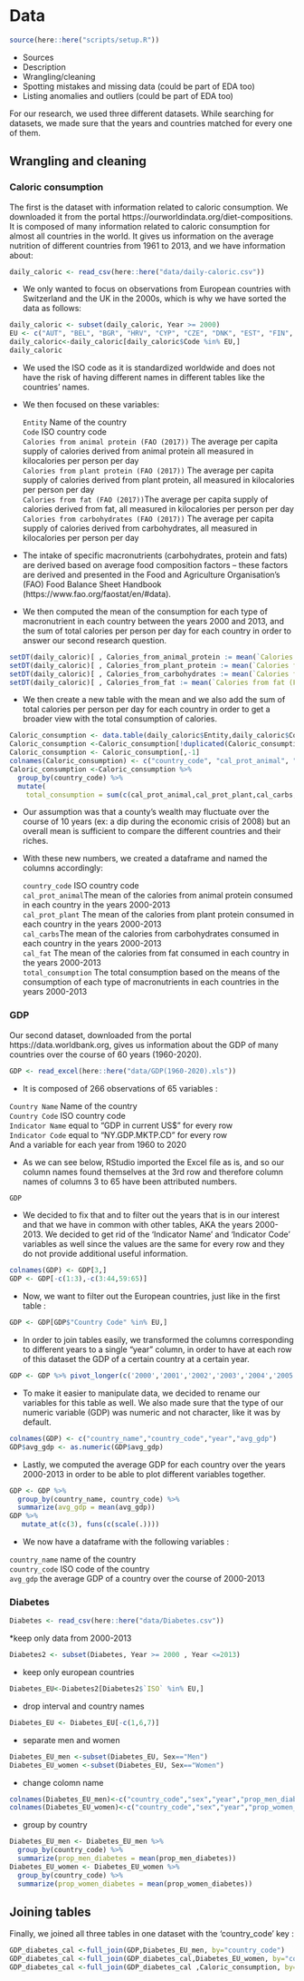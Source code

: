 # Data

```r
source(here::here("scripts/setup.R"))
```

* Sources
* Description
* Wrangling/cleaning
* Spotting mistakes and missing data (could be part of EDA too)
* Listing anomalies and outliers (could be part of EDA too)

For our research, we used three different datasets. While searching for datasets, we made sure that the years and countries matched for every one of them.

## Wrangling and cleaning

### Caloric consumption


The first is the dataset with information related to caloric consumption. We downloaded it from the portal https://ourworldindata.org/diet-compositions. It is composed of many information related to caloric consumption for almost all countries in the world. It gives us information on the average nutrition of different countries from 1961 to 2013, and we have information about: 

```r
daily_caloric <- read_csv(here::here("data/daily-caloric.csv"))
```

* We only wanted to focus on observations from European countries with Switzerland and the UK in the 2000s, which is why we have sorted the data as follows:

```r
daily_caloric <- subset(daily_caloric, Year >= 2000)
EU <- c("AUT", "BEL", "BGR", "HRV", "CYP", "CZE", "DNK", "EST", "FIN", "FRA", "DEU", "GRC", "HUN", "IRL", "ITA", "LVA", "LTU", "LUX", "MLT", "NLD", "POL", "PRT", "ROU", "SVK", "SVN", "ESP", "SWE", "GBR", "CHE")
daily_caloric<-daily_caloric[daily_caloric$Code %in% EU,]
daily_caloric
```

* We used the ISO code as it is standardized worldwide and does not have the risk of having different names in different tables like the countries' names.

* We then focused on these variables:

  `Entity` Name of the country  
  `Code` ISO country code  
  `Calories from animal protein (FAO (2017))` The average per capita supply of calories derived from animal protein    all measured in kilocalories per person per day  
  `Calories from plant protein (FAO (2017))` The average per capita supply of calories derived from plant protein,     all measured in kilocalories per person per day  
  `Calories from fat (FAO (2017))`The average per capita supply of calories derived from fat, all measured in kilocalories per person per day  
  `Calories from carbohydrates (FAO (2017))` The average per capita supply of calories derived from carbohydrates, all measured in kilocalories per person per day  
  
* The intake of specific macronutrients (carbohydrates, protein and fats) are derived based on average food composition factors – these factors are derived and presented in the Food and Agriculture Organisation’s (FAO) Food Balance Sheet Handbook (https://www.fao.org/faostat/en/#data).

* We then computed the mean of the consumption for each type of macronutrient in each country between the years 2000 and 2013, and the sum of total calories per person per day for each country in order to answer our second research question.

```r
setDT(daily_caloric)[ , Calories_from_animal_protein := mean(`Calories from animal protein (FAO (2017))`), by = "Entity"]
setDT(daily_caloric)[ , Calories_from_plant_protein := mean(`Calories from plant protein (FAO (2017))`), by = "Entity"]
setDT(daily_caloric)[ , Calories_from_carbohydrates := mean(`Calories from carbohydrates (FAO (2017))`), by = "Entity"]
setDT(daily_caloric)[ , Calories_from_fat := mean(`Calories from fat (FAO (2017))`), by = "Entity"]
```

* We then create a new table with the mean and we also add the sum of total calories per person per day for each country in order to get a broader view with the total consumption of calories.

```r
Caloric_consumption <- data.table(daily_caloric$Entity,daily_caloric$Code,daily_caloric$Calories_from_animal_protein, daily_caloric$Calories_from_plant_protein,daily_caloric$Calories_from_carbohydrates,daily_caloric$Calories_from_fat)
Caloric_consumption <-Caloric_consumption[!duplicated(Caloric_consumption)]
Caloric_consumption <- Caloric_consumption[,-1] 
colnames(Caloric_consumption) <- c("country_code", "cal_prot_animal", "cal_prot_plant", "cal_carbs","cal_fat")
Caloric_consumption <-Caloric_consumption %>%
  group_by(country_code) %>%
  mutate(
    total_consumption = sum(c(cal_prot_animal,cal_prot_plant,cal_carbs,cal_fat)))
```

* Our assumption was that a county's wealth may fluctuate over the course of 10 years (ex: a dip during the economic crisis of 2008) but an overall mean is sufficient to compare the different countries and their riches.

* With these new numbers, we created a dataframe and named the columns accordingly:

  `country_code` ISO country code  
  `cal_prot_animal`The mean of the calories from animal protein consumed in each country in the years 2000-2013  
  `cal_prot_plant` The mean of the calories from plant protein consumed in each country in the years 2000-2013  
  `cal_carbs`The mean of the calories from carbohydrates consumed in each country in the years 2000-2013  
  `cal_fat` The mean of the calories from fat consumed in each country in the years 2000-2013  
  `total_consumption` The total consumption based on the means of the consumption of each type of macronutrients in    each countries in the years 2000-2013  
  


### GDP


Our second dataset, downloaded from the portal https://data.worldbank.org, gives us information about the GDP of many countries over the course of 60 years (1960-2020).

```r
GDP <- read_excel(here::here("data/GDP(1960-2020).xls"))
```

* It is composed of 266 observations of 65 variables :

`Country Name` Name of the country  
`Country Code` ISO country code  
`Indicator Name` equal to "GDP in current US$" for every row  
`Indicator Code` equal to "NY.GDP.MKTP.CD" for every row  
And a variable for each year from 1960 to 2020  

* As we can see below, RStudio imported the Excel file as is, and so our column names found themselves at the 3rd row and therefore column names of columns 3 to 65 have been attributed numbers.

```r
GDP
```

* We decided to fix that and to filter out the years that is in our interest and that we have in common with other tables, AKA the years 2000-2013. We decided to get rid of the 'Indicator Name' and 'Indicator Code' variables as well since the values are the same for every row and they do not provide additional useful information.

```r
colnames(GDP) <- GDP[3,]
GDP <- GDP[-c(1:3),-c(3:44,59:65)]
```

* Now, we want to filter out the European countries, just like in the first table :

```r
GDP <- GDP[GDP$"Country Code" %in% EU,]
```

* In order to join tables easily, we transformed the columns corresponding to different years to a single “year” column, in order to have at each row of this dataset the GDP of a certain country at a certain year.

```r
GDP <- GDP %>% pivot_longer(c('2000','2001','2002','2003','2004','2005','2006','2007','2008','2009','2010','2011','2012','2013'),names_to = "Year",values_to = "Gross Domestic Product")
```

* To make it easier to manipulate data, we decided to rename our variables for this table as well. We also made sure that the type of our numeric variable (GDP) was numeric and not character, like it was by default.

```r
colnames(GDP) <- c("country_name","country_code","year","avg_gdp")
GDP$avg_gdp <- as.numeric(GDP$avg_gdp)
```

* Lastly, we computed the average GDP for each country over the years 2000-2013 in order to be able to plot different variables together.

```r
GDP <- GDP %>% 
  group_by(country_name, country_code) %>% 
  summarize(avg_gdp = mean(avg_gdp))
GDP %>%
   mutate_at(c(3), funs(c(scale(.))))
```

* We now have a dataframe with the following variables :

`country_name` name of the country  
`country_code` ISO code of the country  
`avg_gdp` the average GDP of a country over the course of 2000-2013  


### Diabetes

```r
Diabetes <- read_csv(here::here("data/Diabetes.csv"))
```
*keep only data from 2000-2013

```r
Diabetes2 <- subset(Diabetes, Year >= 2000 , Year <=2013)
```

* keep only european countries

```r
Diabetes_EU<-Diabetes2[Diabetes2$`ISO` %in% EU,]
```
* drop interval and country names

```r
Diabetes_EU <- Diabetes_EU[-c(1,6,7)]
```
* separate men and women

```r
Diabetes_EU_men <-subset(Diabetes_EU, Sex=="Men")
Diabetes_EU_women <-subset(Diabetes_EU, Sex=="Women")
```
* change colomn name

```r
colnames(Diabetes_EU_men)<-c("country_code","sex","year","prop_men_diabetes")
colnames(Diabetes_EU_women)<-c("country_code","sex","year","prop_women_diabetes")
```
* group by country

```r
Diabetes_EU_men <- Diabetes_EU_men %>% 
  group_by(country_code) %>%
  summarize(prop_men_diabetes = mean(prop_men_diabetes))
Diabetes_EU_women <- Diabetes_EU_women %>% 
  group_by(country_code) %>%
  summarize(prop_women_diabetes = mean(prop_women_diabetes))
```



## Joining tables

Finally, we joined all three tables in one dataset with the 'country_code' key :

```r
GDP_diabetes_cal <-full_join(GDP,Diabetes_EU_men, by="country_code")
GDP_diabetes_cal <-full_join(GDP_diabetes_cal,Diabetes_EU_women, by="country_code")
GDP_diabetes_cal <-full_join(GDP_diabetes_cal ,Caloric_consumption, by="country_code")
```

